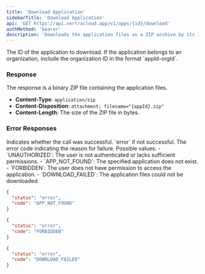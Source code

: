 ```yaml
---
title: 'Download Application'
sidebarTitle: 'Download Application'
api: 'GET https://api.vertracloud.app/v1/apps/{id}/download'
authMethod: 'bearer'
description: 'Downloads the application files as a ZIP archive by its ID.'
---
```


<ParamField path="id" type="string" required>
  The ID of the application to download. If the application belongs to an organization, include the organization ID in the format `appId-orgId`.
</ParamField>

### Response

The response is a binary ZIP file containing the application files.

- **Content-Type**: `application/zip`
- **Content-Disposition**: `attachment; filename="{appId}.zip"`
- **Content-Length**: The size of the ZIP file in bytes.

### Error Responses

<ResponseField name="status" type="string">
  Indicates whether the call was successful. `error` if not successful.
</ResponseField>

<ResponseField name="code" type="string">
  The error code indicating the reason for failure. Possible values:
  - `UNAUTHORIZED`: The user is not authenticated or lacks sufficient permissions.
  - `APP_NOT_FOUND`: The specified application does not exist.
  - `FORBIDDEN`: The user does not have permission to access the application.
  - `DOWNLOAD_FAILED`: The application files could not be downloaded.
</ResponseField>

<ResponseExample>

```json Error Response (404)
{
  "status": "error",
  "code": "APP_NOT_FOUND"
}
```

```json Error Response (403)
{
  "status": "error",
  "code": "FORBIDDEN"
}
```

```json Error Response (400)
{
  "status": "error",
  "code": "DOWNLOAD_FAILED"
}
```

</ResponseExample>